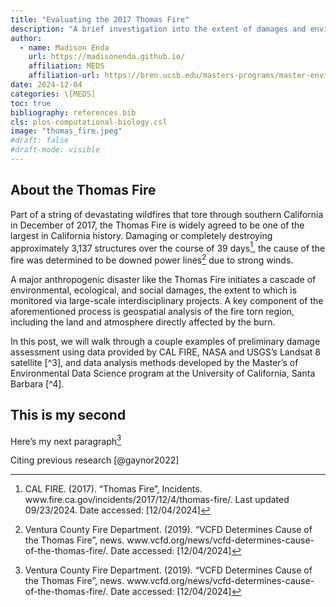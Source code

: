 ```yaml
---
title: "Evaluating the 2017 Thomas Fire"
description: "A brief investigation into the extent of damages and environmental degradation"
author: 
  - name: Madison Enda 
    url: https://madisonenda.github.io/ 
    affiliation: MEDS 
    affiliation-url: https://bren.ucsb.edu/masters-programs/master-environmental-data-science/academics-meds-program> 
date: 2024-12-04 
categories: \[MEDS]
toc: true
bibliography: references.bib
cls: plos-computational-biology.csl
image: "thomas_fire.jpeg"
#draft: false
#draft-mode: visible 
---
```


## About the Thomas Fire

Part of a string of devastating wildfires that tore through southern California in December of 2017, the Thomas Fire is widely agreed to be one of the largest in California history. Damaging or completely destroying approximately 3,137 structures over the course of 39 days[^1], the cause of the fire was determined to be downed power lines[^2] due to strong winds. 

A major anthropogenic disaster like the Thomas Fire initiates a cascade of environmental, ecological, and social damages, the extent to which is monitored via large-scale interdisciplinary projects. A key component of the aforementioned process is geospatial analysis of the fire torn region, including the land and atmosphere directly affected by the burn. 

In this post, we will walk through a couple examples of preliminary damage assessment using data provided by CAL FIRE, NASA and USGS's Landsat 8 satellite [^3], and data analysis methods developed by the Master's of Environmental Data Science program at the University of California, Santa Barbara [^4].


[^1]: CAL FIRE. (2017). "Thomas Fire", Incidents. www.fire.ca.gov/incidents/2017/12/4/thomas-fire/. Last updated 09/23/2024. Date accessed: [12/04/2024]

[^2]: Ventura County Fire Department. (2019). "VCFD Determines Cause of the Thomas Fire", news. 
www.vcfd.org/news/vcfd-determines-cause-of-the-thomas-fire/. Date accessed: [12/04/2024]

## This is my second

Here's my next paragraph[^2]



Citing previous research [@gaynor2022]
